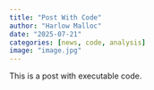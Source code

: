 ```yaml
---
title: "Post With Code"
author: "Harlow Malloc"
date: "2025-07-21"
categories: [news, code, analysis]
image: "image.jpg"
---
```


This is a post with executable code.
